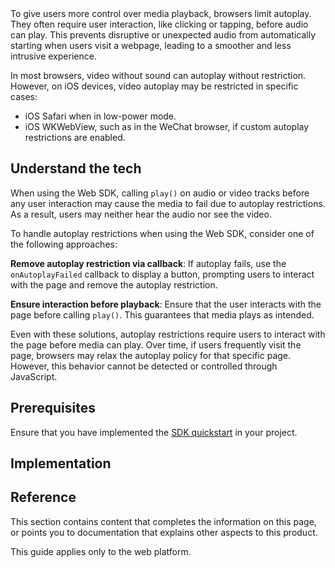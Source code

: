 
<PlatformWrapper platform="web">
To give users more control over media playback, browsers limit autoplay. They often require user interaction, like clicking or tapping, before audio can play. This prevents disruptive or unexpected audio from automatically starting when users visit a webpage, leading to a smoother and less intrusive experience.

In most browsers, video without sound can autoplay without restriction. However, on iOS devices, video autoplay may be restricted in specific cases:

- iOS Safari when in low-power mode.
- iOS WKWebView, such as in the WeChat browser, if custom autoplay restrictions are enabled.

## Understand the tech

When using the <Vg k="COMPANY" /> Web SDK, calling `play()` on audio or video tracks before any user interaction may cause the media to fail due to autoplay restrictions. As a result, users may neither hear the audio nor see the video.

To handle autoplay restrictions when using the Web SDK, consider one of the following approaches:

**Remove autoplay restriction via callback**: If autoplay fails, use the `onAutoplayFailed` callback to display a button, prompting users to interact with the page and remove the autoplay restriction.

**Ensure interaction before playback**: Ensure that the user interacts with the page before calling `play()`. This guarantees that media plays as intended.

<Admonition type="info" info="info">
Even with these solutions, autoplay restrictions require users to interact with the page before media can play. Over time, if users frequently visit the page, browsers may relax the autoplay policy for that specific page. However, this behavior cannot be detected or controlled through JavaScript.
</Admonition>

## Prerequisites

Ensure that you have implemented the [SDK quickstart](../get-started/get-started-sdk) in your project. 

## Implementation

<ProjectImplement/>

## Reference
This section contains content that completes the information on this page, or points you to documentation that explains other aspects to this product.

<Reference/>
</PlatformWrapper>

<PlatformWrapper notAllowed="web">
This guide applies only to the web platform.
</PlatformWrapper>